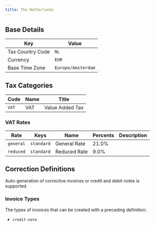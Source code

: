```yaml
---
title: The Netherlands
---
```


## Base Details

| Key | Value |
| --- | ----- |
| Tax Country Code | <code>NL</code> |
| Currency | <code>EUR</code> |
| Base Time Zone | <code>Europe/Amsterdam</code> |

## Tax Categories

| Code | Name | Title |
| ---- | ---- | ----- |
| <code>VAT</code> | VAT | Value Added Tax |

### VAT Rates

| Rate | Keys | Name | Percents | Description |
| ---- | ---- | ---- | -------- | ----------- |
| <code>general</code> | <code>standard</code> | General Rate | 21.0% |  |
| <code>reduced</code> | <code>standard</code> | Reduced Rate | 9.0% |  |

## Correction Definitions

Auto-generation of corrective invoices or credit and debit notes is
supported.

### Invoice Types

The types of invoices that can be created with a preceding definition:
- <code>credit-note</code>